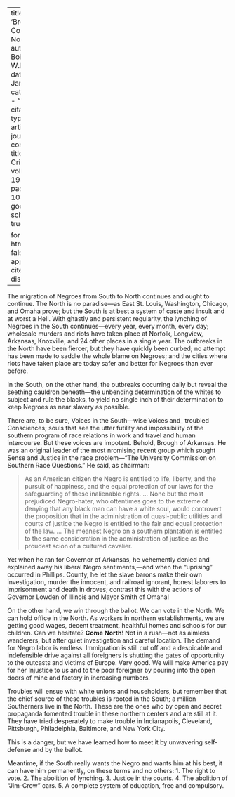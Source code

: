 
---
title: 'Brothers, Come North'
author: Du Bois, W.E.B.
date: Jan. 1920
categories: 
  - ""
citation: 
  type: article-journal
  container-title: The Crisis
  volume: 19
  issue: 3
  page: 105-106
google-scholar: true

format:
  html:
    toc: false
    appendix-cite-as: display
---


The migration of Negroes from South to North continues and ought to continue. The North is no paradise---as East St. Louis, Washington, Chicago, and Omaha prove; but the South is at best a system of caste and insult and at worst a Hell. With ghastly and persistent regularity, the lynching of Negroes in the South continues---every year, every month, every day; wholesale murders and riots have taken place at Norfolk, Longview, Arkansas, Knoxville, and 24 other places in a single year. The outbreaks in the North have been fiercer, but they have quickly been curbed; no attempt has been made to saddle the whole blame on Negroes; and the cities where riots have taken place are today safer and better for Negroes than ever before.

In the South, on the other hand, the outbreaks occurring daily but reveal the seething cauldron beneath---the unbending determination of the whites to subject and rule the blacks, to yield no single inch of their determination to keep Negroes as near slavery as possible.

There are, to be sure, Voices in the South---wise Voices and_ troubled Consciences; souls that see the utter futility and impossibility of the southern program of race relations in work and travel and human intercourse. But these voices are impotent. Behold, Brough of Arkansas. He was an original leader of the most nromising recent group which sought Sense and Justice in the race problem---"The University Commission on Southern Race Questions." He said, as chairman:

> As an American citizen the Negro is entitled to life, liberty, and the pursuit of happiness, and the equal protection of our laws for the safeguarding of these inalienable rights. ... None but the most prejudiced Negro-hater, who oftentimes goes to the extreme of denying that any black man can have a white soul, would controvert the proposition that in the administration of quasi-public utilities and courts of justice the Negro is entitled to the fair and equal protection of the law. ... The meanest Negro on a southern plantation is entitled to the same consideration in the administration of justice as the proudest scion of a cultured cavalier.



Yet when he ran for Governor of Arkansas, he vehemently denied and explained away his liberal Negro sentiments,---and when the "uprising" occurred in Phillips. County, he let the slave barons make their own investigation, murder the innocent, and railroad ignorant, honest laborers to imprisonment and death in droves; contrast this with the actions of Governor Lowden of Illinois and Mayor Smith of Omaha!

 On the other hand, we win through the ballot. We can vote in the North. We can hold office in the North. As workers in northern establishments, we are getting good wages, decent treatment, healthful homes and schools for our children. Can we hesitate? **Come North**! Not in a rush---not as aimless wanderers, but after quiet investigation and careful location. The demand for Negro labor is endless. Immigration is still cut off and a despicable and indefensible drive against all foreigners is shutting the gates of opportunity to the outcasts and victims of Europe. Very good. We will make America pay for her Injustice to us and to the poor foreigner by pouring into the open doors of mine and factory in increasing numbers.

 Troubles will ensue with white unions and householders, but remember that the chief source of these troubles is rooted in the South; a million Southerners live in the North. These are the ones who by open and secret propaganda fomented trouble in these northern centers and are still at it. They have tried desperately to make trouble in Indianapolis, Cleveland, Pittsburgh, Philadelphia, Baltimore, and New York City.

This is a danger, but we have learned how to meet it by unwavering self-defense and by the ballot.

Meantime, if the South really wants the Negro and wants him at his best, it can have him permanently, on these terms and no others:
1. The right to vote.
2. The abolition of lynching.
3. Justice in the courts.
4. The abolition of "Jim-Crow" cars.
5. A complete system of education, free and compulsory.

